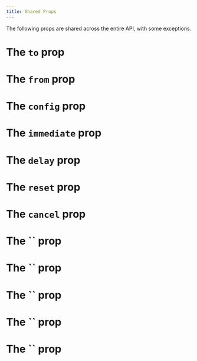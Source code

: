 ```yaml
---
title: Shared Props
---
```


The following props are shared across the entire API, with some exceptions.

# The `to` prop

# The `from` prop

# The `config` prop

# The `immediate` prop

# The `delay` prop

# The `reset` prop

# The `cancel` prop

# The `` prop

# The `` prop

# The `` prop

# The `` prop

# The `` prop
